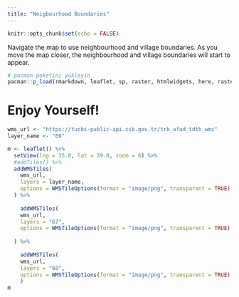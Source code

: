 ---
title: "Neigbourhood Boundaries"
---

```{r setup, include=TRUE}
knitr::opts_chunk$set(echo = FALSE)
```

Navigate the map to use neighbourhood and village boundaries. As you move the map closer, the neighbourhood and village boundaries will start to appear.

```{r include=TRUE, echo=FALSE}
# pacman paketini yükleyin
pacman::p_load(rmarkdown, leaflet, sp, raster, htmlwidgets, here, raster, sf, tmap, terra)
```

# Enjoy Yourself!

```{r out.width='100%', echo=FALSE}
wms_url <- "https://tucbs-public-api.csb.gov.tr/trk_afad_tdth_wms"
layer_name <- "69"

m <- leaflet() %>%
  setView(lng = 35.0, lat = 39.0, zoom = 6) %>%
  #addTiles() %>%
  addWMSTiles(
    wms_url,
    layers = layer_name,
    options = WMSTileOptions(format = "image/png", transparent = TRUE)
  ) %>% 
    
    addWMSTiles(
    wms_url,
    layers = "67",
    options = WMSTileOptions(format = "image/png", transparent = TRUE)
    
  ) %>% 
  
    addWMSTiles(
    wms_url,
    layers = "68",
    options = WMSTileOptions(format = "image/png", transparent = TRUE)
    )
m

```
